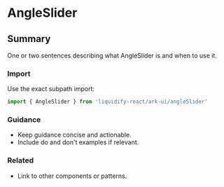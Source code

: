 # AngleSlider
## Summary
One or two sentences describing what AngleSlider is and when to use it.

### Import
Use the exact subpath import:

```ts
import { AngleSlider } from 'liquidify-react/ark-ui/angleSlider'
```

### Guidance
- Keep guidance concise and actionable.
- Include do and don't examples if relevant.

### Related
- Link to other components or patterns.
